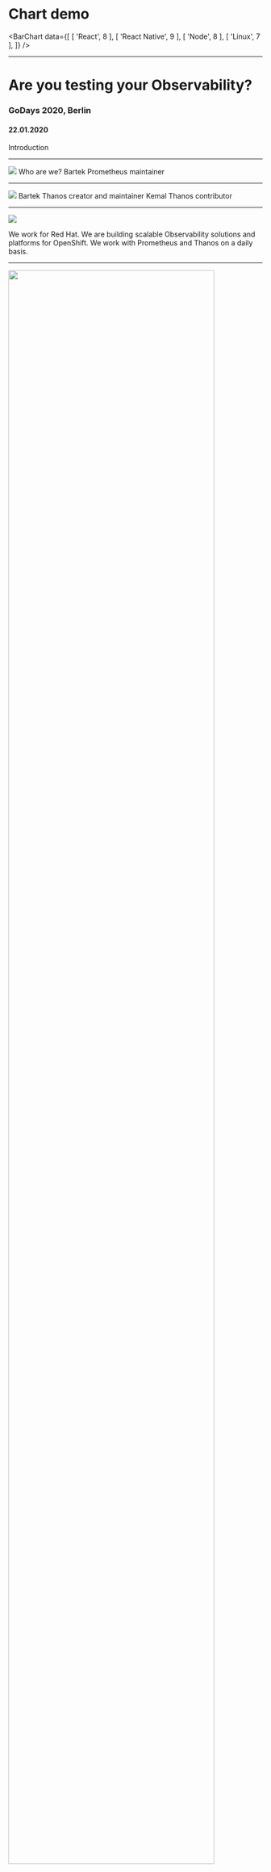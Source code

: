 





# Chart demo

<BarChart data={[
  [ 'React', 8 ],
  [ 'React Native', 9 ],
  [ 'Node', 8 ],
  [ 'Linux', 7 ],
  ]} />

---

<Head>
	<title>Are you testing your Observability?</title>
</Head>

<Invert>

# Are you testing your Observability?
### GoDays 2020, Berlin
#### 22.01.2020

</Invert>

<Notes>

Introduction

</Notes>

---

<Image src={prometheus} size='contain'/>

<Notes>
Who are we?
Bartek Prometheus maintainer
</Notes>

---

<Image src={thanos} size='90%'/>

<Notes>
Bartek Thanos creator and maintainer
Kemal Thanos contributor
</Notes>

---

<Image src={redhat} size='auto'/>

<Notes>

We work for Red Hat.
We are building scalable Observability solutions and platforms for OpenShift.
We work with Prometheus and Thanos on a daily basis.

</Notes>

---

<Invert>

<img src="https://raw.githubusercontent.com/kakkoyun/are-you-testing-your-observability/master/static/ss_01.png" style="height: 90%"/>

</Invert>

<Notes>

This is Kemal's first talk.
That's why we worked very hard... (sarcasm)

</Notes>

---

# Agenda

#### (TODO: REMOVE!)

---

## What is observability; Why Prometheus [5m-7m]
* Signals
* Metrics are essential.

#### (TODO: REMOVE!)

---

## Instrumenting Go applications; Common pitfalls
* Globals [5m]
* Expose HTTP
* Define metrics
* Register
* Collectors are your friends
* Problems: terrible for libs ???
* Solution: custom registered ???
* Counter vs Gauges: [2m]
* Problems:
* Queue size vs added/removed?
* Gauge, reset etc loss of info
* Histogram vs Summaries [2m]
* Yolo histogram buckets [4m]
* Not SLO based; flat
* USE/RED Methods ??
* Random string in labels; Cardinality [4m]
* No Testing [4m]
* Hardcoding namespace in libraries/package [2m]
* WrapRegisterer
* Not using middlewares [5m]
* Solution: Reuse internally

#### (TODO: REMOVE!)

---

## Summary [2m]

#### (TODO: REMOVE!)

---

## Extras

* Convention/reuse dashboards; mixins!
* Testing your alerts!
* Furthermore; logs, tracing...

#### (TODO: REMOVE!)

---

# What is observability?

<Notes>

* Pillars of Observability

* Metrics, Logging, Tracing
* Aggregatable, Discrete Events, Request-scoped

* Proactive, Reactive
* Value of Observability

</Notes>

---

# Signals

<Notes>

* Pillars of Observability
* Metrics, Logging, Tracing
* Aggregatable, Discrete Events, Request-scoped

</Notes>

---

# Metrics are essential

<Notes>

</Notes>

---

<Split>

<Image src={prometheus} size='auto'/>

# Why Prometheus?

</Split>

<Notes>
	Because Prometheus is awesome
</Notes>

---

# Instrumenting Go applications

<Notes>Create speaker notes with the Notes component</Notes>

---

# Common pitfalls???

<Notes>Create speaker notes with the Notes component</Notes>

---

# Globals

<Notes>Create speaker notes with the Notes component</Notes>

---

# expose HTTP endpoint

---

# Define Metrics

---

# Register

---

<CodeSurfer theme={oceanicNext}>

```go title="Collectors are your frinends"
    // Register standard Go metric collectors, which are by default registered when using global registry.
	reg.MustRegister(
		version.NewCollector("observable-demo"),
	)
```

```go title="Collectors are your frinends"
    // Register standard Go metric collectors, which are by default registered when using global registry.
	reg.MustRegister(
		version.NewCollector("observable-demo"),
		prometheus.NewBuildInfoCollector(),
	)
```

```go title="Collectors are your frinends"
    // Register standard Go metric collectors, which are by default registered when using global registry.
	reg.MustRegister(
		version.NewCollector("observable-demo"),
		prometheus.NewBuildInfoCollector(),
		prometheus.NewGoCollector(),
	)
```

```go title="Collectors are your frinends"
    // Register standard Go metric collectors, which are by default registered when using global registry.
	reg.MustRegister(
		version.NewCollector("observable-demo"),
		prometheus.NewBuildInfoCollector(),
		prometheus.NewGoCollector(),
		prometheus.NewProcessCollector(prometheus.ProcessCollectorOpts{}),
	)
```

</CodeSurfer>

<Notes>Create speaker notes with the Notes component</Notes>

---

<CodeSurfer theme={oceanicNext}>

```go title="Functions"
    // Register standard Go metric collectors, which are by default registered when using global registry.
	reg.MustRegister(
		version.NewCollector("observable-demo"),
		prometheus.NewGaugeFunc(prometheus.GaugeOpts{
			Name: "configured_failed_target_backoff_duration_seconds",
			Help: "Configured backoff time for unavailable target.",
		}, func() float64 { return blacklistBackoff.Seconds() }), // nolint: gocritic
	)
```

</CodeSurfer>

<Notes>Create speaker notes with the Notes component</Notes>

---

<CodeSurfer theme={oceanicNext}>

```go title="Register Handler"
    mux.Handle("/metrics", promhttp.HandlerFor(reg, promhttp.HandlerOpts{}))
```

```diff 1 subtitle="expose metrics"

```

</CodeSurfer>

<Notes>Create speaker notes with the Notes component</Notes>

---

# Problems?? terrible for libs

<Notes>Create speaker notes with the Notes component</Notes>

---

# Solution: custom registered

<Notes>Create speaker notes with the Notes component</Notes>

---

# Counter vs Gauges

<Notes>Create speaker notes with the Notes component</Notes>

---

# Problems ??

<Notes>Create speaker notes with the Notes component</Notes>

---

# Queue size vs added/removed?

<Notes>Create speaker notes with the Notes component</Notes>

---

# Gauge, reset etc loss of info

<Notes>Create speaker notes with the Notes component</Notes>

---

# Histogram vs Summaries

<Notes>Create speaker notes with the Notes component</Notes>

---

# Yolo histogram buckets

<Notes>Create speaker notes with the Notes component</Notes>

---

# Not SLO based

<Notes>Create speaker notes with the Notes component</Notes>

---

# Random string in labels

<Notes>Create speaker notes with the Notes component</Notes>

---

# No Testing

<Notes>Create speaker notes with the Notes component</Notes>

---

# Hardcoding namespace in libraries/package

<Notes>Create speaker notes with the Notes component</Notes>

---

# WrapRegisterer

<CodeSurfer theme={oceanicNext}>

```go
// WrapRegistererWithPrefix is like prometheus.WrapRegistererWithPrefix but it passes nil straight through
// which allows nil check.
func WrapRegistererWithPrefix(prefix string, reg prometheus.Registerer) prometheus.Registerer {
	if reg == nil {
		return nil
	}

	return prometheus.WrapRegistererWithPrefix(prefix, reg)
}
```
</CodeSurfer>

<CodeSurfer theme={oceanicNext}>

```go
// WrapRegistererWith is like prometheus.WrapRegistererWith but it passes nil straight through
// which allows nil check.
func WrapRegistererWith(labels prometheus.Labels, reg prometheus.Registerer) prometheus.Registerer {
	if reg == nil {
		return nil
	}

	return prometheus.WrapRegistererWith(labels, reg)
}
```
</CodeSurfer>

<Notes>Create speaker notes with the Notes component</Notes>

---

# Not using middlewares

<Notes>Create speaker notes with the Notes component</Notes>

---

# Solution:

<Notes>Create speaker notes with the Notes component</Notes>

---

# Reuse internally

<Notes>Create speaker notes with the Notes component</Notes>

---

# Convention/reuse dashboards; monitoring-mixins!

<Notes>Create speaker notes with the Notes component</Notes>

---

# extra: Promtool and alert testing!

<Notes>Create speaker notes with the Notes component</Notes>

---

# ~~Q/A~~
# Discussion

<Notes>Create speaker notes with the Notes component</Notes>

---


<Split>

<span>

![](https://avatars3.githubusercontent.com/u/6950331?s=360)

### Bartek Plotka
	twitter.com/bwplotka
	github.com/bwplotka

</span>

<div>


![](https://avatars0.githubusercontent.com/u/536449?s=360)

### Kemal Akkoyun
	twitter.com/kkakkoyun
	github.com/kkakkoyun

</div>

</Split>

---

# Thank you!

<img src="https://raw.githubusercontent.com/kakkoyun/are-you-testing-your-observability/master/static/red_hat_logo.png" style="height: 20%"/>

---

Reference:
* [Observable Demo](https://github.com/observatorium/observable-demo)
* [Slides](https://github.com/kakkoyun/are-you-testing-your-observability)
* [Thanos](https://thanos.io)
* [Prometheus](https://prometheus.io)

